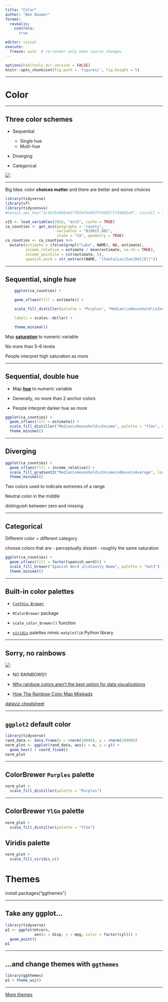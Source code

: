 ```yaml
---
title: "Color"
author: "Ben Baumer"
format: 
  revealjs:
    controls: 
      true

editor: visual
execute:
  freeze: auto  # re-render only when source changes
---
```


```r
options(htmltools.dir.version = FALSE)
knitr::opts_chunk$set(fig.path = 'figures/', fig.height = 5)
```



------------------------------------------------------------------------

# Color

------------------------------------------------------------------------

## Three color schemes

-   Sequential

    -   Single hue
    -   Multi-hue

-   Diverging

-   Categorical

![](https://media.giphy.com/media/3oriO1VZF0t5PyQVlC/giphy.gif){.absolute top="80" right="50"}

------------------------------------------------------------------------

Big Idea: color **choices matter** and there are better and worse choices

```r
library(tidyverse)
library(sf)
library(tidycensus)
#census_api_key("2c4b7b2488a6277854f4d4075fd50571f34882e9", install = TRUE)

v15 <- load_variables(2016, "acs5", cache = TRUE)
ca_counties <- get_acs(geography = "county", 
                       variables = "B19013_001", 
                       state = "CA", geometry = TRUE)
ca_counties <- ca_counties %>%
  mutate(estimate = ifelse(grepl("Lake", NAME), NA, estimate), 
         income_relative = estimate / mean(estimate, na.rm = TRUE),
         income_quintile = cut(estimate, 5),
         spanish_word = str_extract(NAME, "(Santa|Los|San|Del|El)"))
```

------------------------------------------------------------------------

## Sequential, single hue

```r

    ggplot(ca_counties) +

    geom_sf(aes(fill = estimate)) +

    scale_fill_distiller(palette = "Purples", "Median\\nHousehold\\nIncome", direction = 1,

    labels = scales::dollar) +

    theme_minimal()
```

Map [**saturation**](https://en.wikipedia.org/wiki/Hue) to numeric variable

No more than 5--6 levels

People interpret high saturation as more


------------------------------------------------------------------------

## Sequential, double hue

- Map [**hue**](https://en.wikipedia.org/wiki/Hue) to numeric variable

- Generally, no more than 2 anchor colors

- People interpret darker hue as more

```r
ggplot(ca_counties) + 
  geom_sf(aes(fill = estimate)) + 
  scale_fill_distiller("Median\nHousehold\nIncome", palette = "YlGn", direction = 1, labels = scales::dollar) + 
  theme_minimal()
```

------------------------------------------------------------------------

## Diverging

```r
ggplot(ca_counties) + 
  geom_sf(aes(fill = income_relative)) + 
  scale_fill_gradient2("Median\nHousehold\nIncome\nAbove\nAverage", low = "red", high = "blue", midpoint = 1) + 
  theme_minimal()
```

Two colors used to indicate extremes of a range

Neutral color in the middle

distinguish between zero and missing

------------------------------------------------------------------------

## Categorical

Different color = different category

choose colors that are 
- perceptually distant
- roughly the same saturation

```r
ggplot(ca_counties) + 
  geom_sf(aes(fill = factor(spanish_word))) + 
  scale_fill_brewer("Spanish Word in\nCounty Name", palette = "Set3") + 
  theme_minimal()
```

------------------------------------------------------------------------

## Built-in color palettes

- [`Cynthia Brewer`](http://www.colorbrewer2.org)

- `RColorBrewer` package

- `scale_color_brewer()` function

- [`viridis`](https://cran.r-project.org/web/packages/viridis/vignettes/intro-to-viridis.html) palettes mimic `matplotlib` Python library

------------------------------------------------------------------------

## Sorry, no rainbows

![](https://media.giphy.com/media/3o7aD0Meng5BT8IejK/giphy.gif)

- NO RAINBOWS!!

- [Why rainbow colors aren’t the best option for data visualizations](https://www.poynter.org/archive/2013/why-rainbow-colors-arent-always-the-best-options-for-data-visualizations/)

- [How The Rainbow Color Map Misleads](https://eagereyes.org/basics/rainbow-color-map)

[dataviz cheatsheet](https://policyviz.com/2018/08/07/dataviz-cheatsheet/)

------------------------------------------------------------------------

## `ggplot2` default color

```r
library(tidyverse)
rand_data <- data.frame(x = rnorm(10000), y = rnorm(10000))
norm_plot <- ggplot(rand_data, aes(x = x, y = y)) +
  geom_hex() + coord_fixed()
norm_plot
```

------------------------------------------------------------------------

## ColorBrewer `Purples` palette

```r
norm_plot + 
  scale_fill_distiller(palette = "Purples")
```

------------------------------------------------------------------------

## ColorBrewer `YlGn` palette

```r
norm_plot + 
  scale_fill_distiller(palette = "YlGn")
```



## Viridis palette

```r
norm_plot +
  scale_fill_viridis_c()
```



# Themes

install.packages("ggthemes")

------------------------------------------------------------------------

## Take any ggplot...

```r
library(tidyverse)
p1 <- ggplot(mtcars, 
             aes(x = disp, y = mpg, color = factor(cyl))) + 
  geom_point()
p1
```

------------------------------------------------------------------------

## ...and change themes with `ggthemes`

```r
library(ggthemes)
p1 + theme_wsj()
```


------------------------------------------------------------------------

[More themes](https://ggplot2.tidyverse.org/reference/ggtheme.html)

